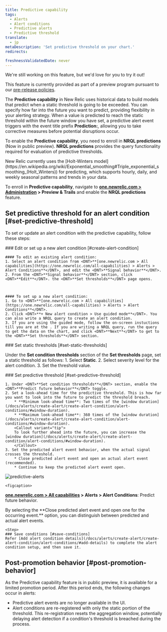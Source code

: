 ```yaml
---
title: Predictive capability
tags:
  - Alerts
  - Alert conditions
  - Predictive alerts
  - Predictive threshold
translate:
  - jp
metaDescription: 'Set predictive threshold on your chart.'
redirects:

freshnessValidatedDate: never
---
```

<Callout title="preview">
  We're still working on this feature, but we'd love for you to try it out!

  This feature is currently provided as part of a preview program pursuant to our [pre-release policies](/docs/licenses/license-information/referenced-policies/new-relic-pre-release-policy).
</Callout>

The <DNT>**Predictive capability**</DNT> in New Relic uses historical data to build models that predict when a static threshold is going to be exceeded. You can specify how far into the future you want to predict, providing flexibility in your alerting strategy. When a value is predicted to reach the static threshold within the future window you have set, a predictive alert event triggers with the event title prefix <DNT>**Prediction:**</DNT>, allowing you to take corrective measures before potential disruptions occur.

To enable the <DNT>**Predictive capability**</DNT>, you need to enroll in <DNT>**NRQL predictions**</DNT> (Now in public preview). <DNT>**NRQL predictions**</DNT> provides the query functionality required for evaluation of predictive thresholds.

<Callout variant="tip">
  New Relic currently uses the [Holt-Winters model](https://en.wikipedia.org/wiki/Exponential_smoothing#Triple_exponential_smoothing_(Holt_Winters)) for predicting, which supports hourly, daily, and weekly seasonal patterns and trends in your data.
</Callout>

To enroll in <DNT>**Predictive capability**</DNT>, navigate to <DNT>**[one.newrelic.com > Administration](https://one.newrelic.com//admin-portal) > Preview & Trails**</DNT> and enable the <DNT>**NRQL predictions**</DNT> feature.

## Set predictive threshold for an alert condition [#set-predictive-threshold]
To set or update an alert condition with the predictive capability, follow these steps:

<Steps>

  <Step>
    ### Edit or set up a new alert condition [#create-alert-condition]

    #### To edit an existing alert condition:
    1. Select an alert condition from <DNT>**[one.newrelic.com > All capabilities](https://one.newrelic.com/all-capabilities) > Alerts > Alert Conditions**</DNT>, and edit the <DNT>**Signal behavior**</DNT>.
    2. From the <DNT>**Signal behavior**</DNT> section, click <DNT>**Edit**</DNT>. the <DNT>**Set thresholds**</DNT> page opens.


    
    #### To set up a new alert condition:
    1. Go to <DNT>**[one.newrelic.com > All capabilities](https://one.newrelic.com/all-capabilities) > Alerts > Alert Conditions**</DNT>.
    2. Click <DNT>**+ New alert condition > Use guided mode**</DNT>. You can also write a NRQL query to create an alert condition.
    3. If you are using the guided mode, follow the on-screen instuctions till you are at the . If you are writing a NRQL query, run the query to get the data on the chart, and click <DNT>**Next**</DNT> to get to the <DNT>**Set thresholds**</DNT> section.

  </Step>

  <Step>
    ### Set static thresholds [#set-static-thresholds]

  Under the <DNT>**Set condition thresholds**</DNT> section of the <DNT>**Set thresholds**</DNT> page, set a static threshold as follows:
      1. Select <DNT>**Static**</DNT>.
      2. Select severity level for the alert condition.
      3. Set the threshold value.

  </Step>

  <Step>
    ### Set predictive threshold [#set-predictive-threshold]
  
    1. Under <DNT>**Set condition thresholds**</DNT> section, enable the <DNT>**Predict future behavior**</DNT> toggle.
    2. Set a look-ahead time for the predictive threshold. This is how far you want to look into the future to predict the threshold breach.
        * **Minimum look-ahead time**: Two times of the [window duration](/docs/alerts/create-alert/create-alert-condition/alert-conditions/#window-duration).
        * **Maximum look-ahead time**: 360 times of the [window duration](/docs/alerts/create-alert/create-alert-condition/alert-conditions/#window-duration).
        <Callout variant="tip">
        To look further ahead into the future, you can increase the [window duration](/docs/alerts/create-alert/create-alert-condition/alert-conditions/#window-duration).
        </Callout>
    3. Set the predicted alert event behavior, when the actual signal crosses the threshold.
        * Close predicted alert event and open an actual alert event (recommended).
        * Continue to keep the predicted alert event open.

   <img
     title="predictive-alerts"
     alt="predictive-alerts"
     src="/images/predictive-alerts.webp"
   />

    <figcaption>
  <DNT>**[one.newrelic.com > All capabilities](https://one.newrelic.com/all-capabilities) > Alerts > Alert Conditions**</DNT>: Predict future behavior.
</figcaption>

<Callout variant="tip">
  By selecting the <DNT>**Close predicted alert event and open one for the occurring event.**</DNT> option, you can distinguish between predicted and actual alert events.
</Callout>


  </Step>

    <Step>
    ### Save conditions [#save-conditions]
    Refer [Add alert condition details](/docs/alerts/create-alert/create-alert-condition/alert-conditions/#add-details) to complete the alert condition setup, and then save it.

  </Step>

</Steps>

## Post-promotion behavior  [#post-promotion-behavior]
As the Predictive capability feature is in public preview, it is available for a limited promotion period. After this period ends, the following changes occur in alerts:
* Predictive alert events are no longer available in the UI.
* Alert conditions are re-registered with only the static portion of the threshold. This re-registration resets the aggregation window, potentially delaying alert detection if a condition's threshold is breached during the process.